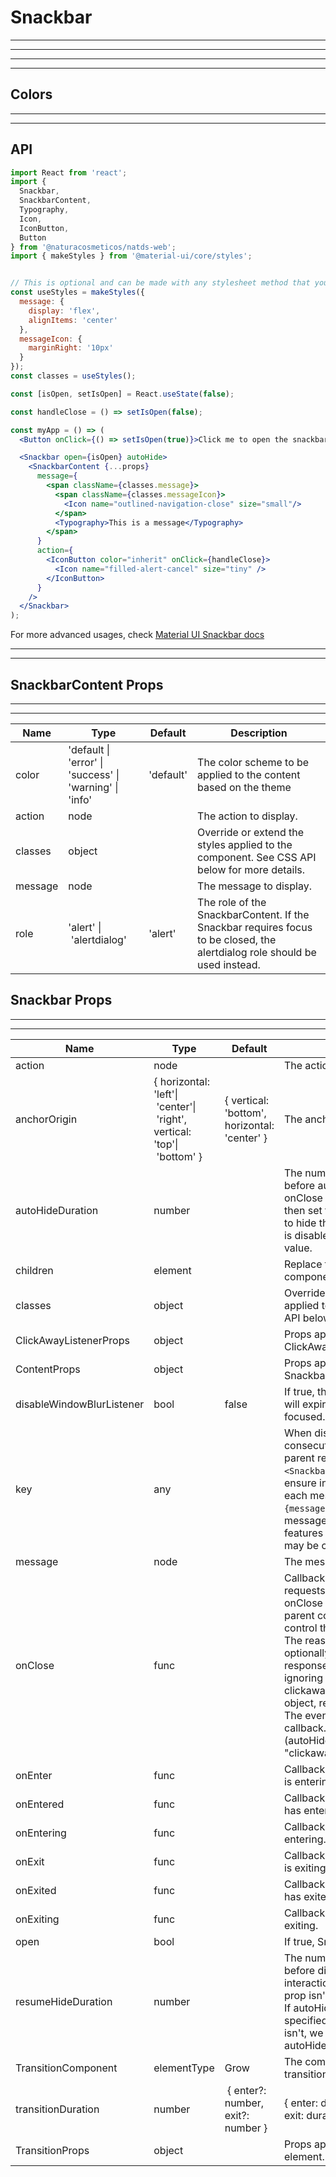 
# Snackbar

---
---
---
---

## Colors

<Provider theme={themes.natura.light}>
  <ComponentWithLabel componentList={colors} />
</Provider>

---
---

## API

```jsx highlight-line="2"
import React from 'react';
import {
  Snackbar,
  SnackbarContent,
  Typography,
  Icon,
  IconButton,
  Button
} from '@naturacosmeticos/natds-web';
import { makeStyles } from '@material-ui/core/styles';


// This is optional and can be made with any stylesheet method that you prefer
const useStyles = makeStyles({
  message: {
    display: 'flex',
    alignItems: 'center'
  },
  messageIcon: {
    marginRight: '10px'
  }
});
const classes = useStyles();

const [isOpen, setIsOpen] = React.useState(false);

const handleClose = () => setIsOpen(false);

const myApp = () => (
  <Button onClick={() => setIsOpen(true)}>Click me to open the snackbar</Button>

  <Snackbar open={isOpen} autoHide>
    <SnackbarContent {...props}
      message={
        <span className={classes.message}>
          <span className={classes.messageIcon}>
            <Icon name="outlined-navigation-close" size="small"/>
          </span>
          <Typography>This is a message</Typography>
        </span>
      }
      action={
        <IconButton color="inherit" onClick={handleClose}>
          <Icon name="filled-alert-cancel" size="tiny" />
        </IconButton>
      }
    />
  </Snackbar>
);

```
For more advanced usages, check [Material UI Snackbar docs](https://material-ui.com/components/snackbars/)

---

---

## SnackbarContent Props
---
---

|Name|Type|Default|Description|
|--- |--- |--- |--- |
|color|'default \| 'error' \| 'success' \| 'warning' \| 'info' | 'default' | The color scheme to be applied to the content based on the theme
|action|node||The action to display.|
|classes|object||Override or extend the styles applied to the component. See CSS API below for more details.|
|message|node||The message to display.|
|role|'alert' \| 'alertdialog'|'alert'|The role of the SnackbarContent. If the Snackbar requires focus to be closed, the alertdialog role should be used instead.|


## Snackbar Props
---
---

|Name|Type|Default|Description|
|--- |--- |--- |--- |
|action|node||The action to display.|
|anchorOrigin|{ horizontal: 'left'\| 'center'\| 'right', vertical: 'top'\| 'bottom' }|{ vertical: 'bottom', horizontal: 'center' }|The anchor of the Snackbar.|
|autoHideDuration|number||The number of milliseconds to wait before automatically calling the onClose function. onClose should then set the state of the open prop to hide the Snackbar. This behavior is disabled by default with the null value.|
|children|element||Replace the SnackbarContent component.|
|classes|object||Override or extend the styles applied to the component. See CSS API below for more details.|
|ClickAwayListenerProps|object||Props applied to the ClickAwayListener element.|
|ContentProps|object||Props applied to the SnackbarContent element.|
|disableWindowBlurListener|bool|false|If true, the autoHideDuration timer will expire even if the window is not focused.|
|key|any||When displaying multiple consecutive Snackbars from a parent rendering a single `<Snackbar/>`, add the key prop to ensure independent treatment of each message. e.g. `<Snackbar key={message} />`, otherwise, the message may update-in-place and features such as autoHideDuration may be canceled.|
|message|node||The message to display.|
|onClose|func||Callback fired when the component requests to be closed. Typically onClose is used to set state in the parent component, which is used to control the Snackbar open prop. The reason parameter can optionally be used to control the response to onClose, for example ignoring clickaway.Signature:function(event: object, reason: string) => voidevent: The event source of the callback.reason: Can be:"timeout" (autoHideDuration expired) or: "clickaway".|
|onEnter|func||Callback fired before the transition is entering.|
|onEntered|func||Callback fired when the transition has entered.|
|onEntering|func||Callback fired when the transition is entering.|
|onExit|func||Callback fired before the transition is exiting.|
|onExited|func||Callback fired when the transition has exited.|
|onExiting|func||Callback fired when the transition is exiting.|
|open|bool||If true, Snackbar is open.|
|resumeHideDuration|number||The number of milliseconds to wait before dismissing after user interaction. If autoHideDuration prop isn't specified, it does nothing. If autoHideDuration prop is specified but resumeHideDuration isn't, we default to autoHideDuration / 2 ms.|
|TransitionComponent|elementType|Grow|The component used for the transition.|
|transitionDuration|number| { enter?: number, exit?: number }|{  enter: duration.enteringScreen,  exit: duration.leavingScreen,}|The duration for the transition, in milliseconds. You may specify a single timeout for all transitions, or individually with an object.|
|TransitionProps|object||Props applied to the Transition element.|

